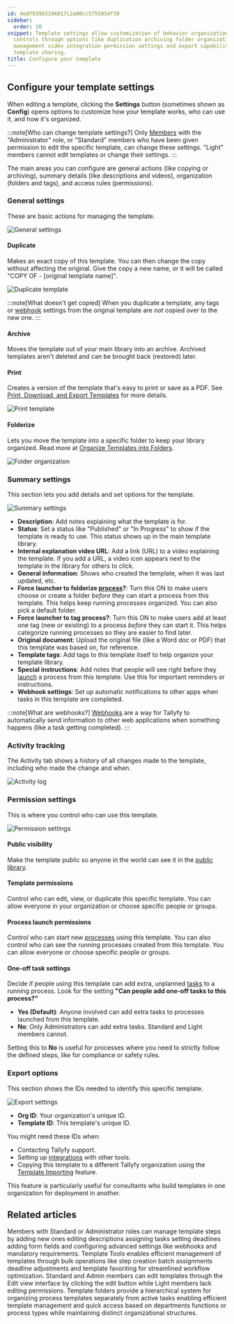 ```yaml
---
id: 4edf93983196017c2a00cc575595df39
sidebar:
  order: 10
snippet: Template settings allow customization of behavior organization and access
  controls through options like duplication archiving folder organization description
  management video integration permission settings and export capabilities for cross-organizational
  template sharing.
title: Configure your template
---
```


## Configure your template settings

When editing a template, clicking the **Settings** button (sometimes shown as **Config**) opens options to customize how your template works, who can use it, and how it's organized.

:::note[Who can change template settings?]
Only [Members](/products/pro/documenting/members/) with the "Administrator" role, or "Standard" members who have been given permission to edit the specific template, can change these settings. "Light" members cannot edit templates or change their settings.
:::

The main areas you can configure are general actions (like copying or archiving), summary details (like descriptions and videos), organization (folders and tags), and access rules (permissions).

### General settings

These are basic actions for managing the template.

![General settings](https://screenshots.tallyfy.com/tallyfy%2Fpro%2Fdesktop-light-configure-template-general-settings.png)

#### Duplicate

Makes an exact copy of this template. You can then change the copy without affecting the original. Give the copy a new name, or it will be called "COPY OF - [original template name]".

![Duplicate template](https://screenshots.tallyfy.com/tallyfy%2Fpro%2Fdesktop-light-configure-template-duplicate.png)

:::note[What doesn't get copied]
When you duplicate a template, any tags or [webhook](/products/pro/integrations/webhooks/) settings from the original template are *not* copied over to the new one.
:::

#### Archive

Moves the template out of your main library into an archive. Archived templates aren't deleted and can be brought back (restored) later.

#### Print

Creates a version of the template that's easy to print or save as a PDF. See [Print, Download, and Export Templates](/products/pro/documenting/templates/print-download-export-templates/) for more details.

![Print template](https://screenshots.tallyfy.com/tallyfy%2Fpro%2Fdesktop-light-configure-template-print.png)

#### Folderize

Lets you move the template into a specific folder to keep your library organized. Read more at [Organize Templates into Folders](/products/pro/documenting/templates/organize-templates-into-folders/).

![Folder organization](https://screenshots.tallyfy.com/tallyfy%2Fpro%2Fdesktop-light-configure-template-folder.png)

### Summary settings

This section lets you add details and set options for the template.

![Summary settings](https://screenshots.tallyfy.com/tallyfy%2Fpro%2Fdesktop-light-configure-template-summary.png)

* **Description**: Add notes explaining what the template is for.
* **Status**: Set a status like "Published" or "In Progress" to show if the template is ready to use. This status shows up in the main template library.
* **Internal explanation video URL**: Add a link (URL) to a video explaining the template. If you add a URL, a video icon appears next to the template in the library for others to click.
* **General information**: Shows who created the template, when it was last updated, etc.
* **Force launcher to folderize [process](/products/pro/tracking-and-tasks/processes/)?**: Turn this ON to make users choose or create a folder *before* they can start a process from this template. This helps keep running processes organized. You can also pick a default folder.
* **Force launcher to tag process?**: Turn this ON to make users add at least one tag (new or existing) to a process *before* they can start it. This helps categorize running processes so they are easier to find later.
* **Original document**: Upload the original file (like a Word doc or PDF) that this template was based on, for reference.
* **Template tags**: Add tags to this template itself to help organize your template library.
* **Special instructions**: Add notes that people will see right before they [launch](/products/pro/launching/) a process from this template. Use this for important reminders or instructions.
* **Webhook settings**: Set up automatic notifications to other apps when tasks in this template are completed.

:::note[What are webhooks?]
[Webhooks](/products/pro/integrations/webhooks/) are a way for Tallyfy to automatically send information to other web applications when something happens (like a task getting completed).
:::

### Activity tracking

The Activity tab shows a history of all changes made to the template, including who made the change and when.

![Activity log](https://screenshots.tallyfy.com/tallyfy%2Fpro%2Fdesktop-light-configure-template-activity.png)

### Permission settings

This is where you control who can use this template.

![Permission settings](https://screenshots.tallyfy.com/tallyfy%2Fpro%2Fdesktop-light-configure-template-permissions.png)

#### Public visibility

Make the template public so anyone in the world can see it in the [public library](/products/pro/documenting/templates/how-to-make-my-tallyfy-template-public/).

#### Template permissions

Control who can edit, view, or duplicate this specific template. You can allow everyone in your organization or choose specific people or groups.

#### Process launch permissions

Control who can start new [processes](/products/pro/tracking-and-tasks/processes/) using this template. You can also control who can see the running processes created from this template. You can allow everyone or choose specific people or groups.

#### One-off task settings

Decide if people using this template can add extra, unplanned [tasks](/products/pro/tracking-and-tasks/tasks/) to a running process. Look for the setting **"Can people add one-off tasks to this process?"**

- **Yes (Default)**: Anyone involved can add extra tasks to processes launched from this template.
- **No**: Only Administrators can add extra tasks. Standard and Light members cannot.

Setting this to **No** is useful for processes where you need to strictly follow the defined steps, like for compliance or safety rules.

### Export options

This section shows the IDs needed to identify this specific template.

![Export settings](https://screenshots.tallyfy.com/tallyfy%2Fpro%2Fdesktop-light-configure-template-tools.png)

*   **Org ID**: Your organization's unique ID.
*   **Template ID**: This template's unique ID.

You might need these IDs when:
*   Contacting Tallyfy support.
*   Setting up [integrations](/products/pro/integrations/) with other tools.
*   Copying this template to a different Tallyfy organization using the [Template Importing](/products/pro/documenting/templates/import-feature/) feature.

This feature is particularly useful for consultants who build templates in one organization for deployment in another.


## Related articles
<CardGrid>
<LinkTitleCard header="<b>Edit Templates > Edit steps</b>" href="/products/pro/documenting/templates/edit-templates/edit-steps/" > Members with Standard or Administrator roles can manage template steps by adding new ones editing descriptions assigning tasks setting deadlines adding form fields and configuring advanced settings like webhooks and mandatory requirements. </LinkTitleCard>
<LinkTitleCard header="<b>Templates > Template Tools</b>" href="/products/pro/documenting/templates/how-can-power-tools-enhance-my-tallyfy-experience/" > Template Tools enables efficient management of templates through bulk operations like step creation batch assignments deadline adjustments and template favoriting for streamlined workflow optimization. </LinkTitleCard>
<LinkTitleCard header="<b>Templates > Edit a template</b>" href="/products/pro/documenting/templates/edit-templates/" > Standard and Admin members can edit templates through the Edit view interface by clicking the edit button while Light members lack editing permissions. </LinkTitleCard>
<LinkTitleCard header="<b>Templates > Organize templates into folders</b>" href="/products/pro/documenting/templates/organize-templates-into-folders/" > Template folders provide a hierarchical system for organizing process templates separately from active tasks enabling efficient template management and quick access based on departments functions or process types while maintaining distinct organizational structures. </LinkTitleCard>
</CardGrid>